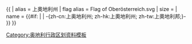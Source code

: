 {{ {{{1<noinclude>|country showdata</noinclude>}}}
| alias = 上奧地利州
| flag alias = Flag of Oberösterreich.svg
| size = {{{size|}}}
| name = {{#if: {{{name|}}} | {{{name|}}} | -{zh-cn:上奥地利州; zh-hk:上奧地利州; zh-tw:上奧地利邦;}- }}
}}<noinclude>
[[Category:奥地利行政区划资料模板]]
</noinclude>
